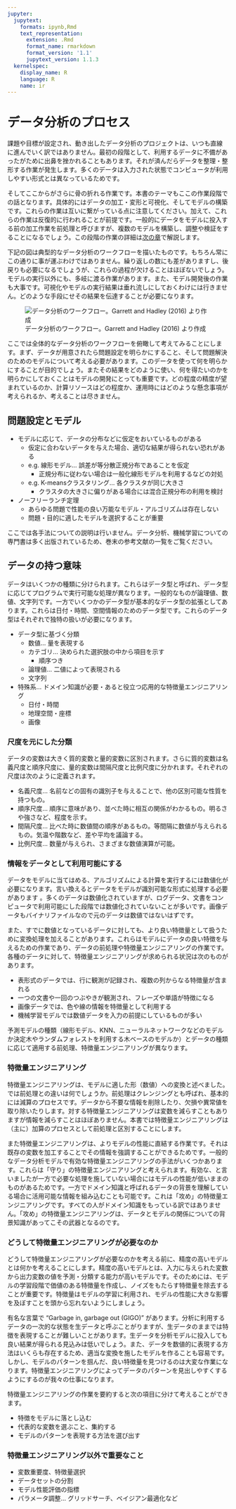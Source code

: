 ```yaml
---
jupyter:
  jupytext:
    formats: ipynb,Rmd
    text_representation:
      extension: .Rmd
      format_name: rmarkdown
      format_version: '1.1'
      jupytext_version: 1.1.3
  kernelspec:
    display_name: R
    language: R
    name: ir
---
```



# データ分析のプロセス

課題や目標が設定され、動き出したデータ分析のプロジェクトは、いつも直線に進んでいく訳ではありません。最初の段階として、利用するデータに不備があったがために出鼻を挫かれることもあります。それが済んだらデータを整理・整形する作業が発生します。多くのデータは入力された状態でコンピュータが利用しやすい形式とは異なっているためです。

そしてここからがさらに骨の折れる作業です。本書のテーマもここの作業段階での話となります。具体的にはデータの加工・変形と可視化、そしてモデルの構築です。これらの作業は互いに繋がっている点に注意してください。加えて、これらの作業は反復的に行われることが前提です。一般的にデータをモデルに投入する前の加工作業を前処理と呼びますが、複数のモデルを構築し、調整や検証をすることになるでしょう。この段階の作業の詳細は[次の章](../01/tidymodels-workflow)で解説します。

下記の図は典型的なデータ分析のワークフローを描いたものです。もちろん常にこの通りに事が運ぶわけではありません。繰り返しの数にも差がありますし、後戻りも必要になるでしょうが、これらの過程が欠けることはほぼないでしょう。モデルの実行以外にも、多岐に渡る作業があります。また、モデル開発後の作業も大事です。可視化やモデルの実行結果は垂れ流しにしておくわけには行きません。どのような手段にせその結果を伝達することが必要になります。

![データ分析のワークフロー。Garrett and Hadley (2016) より作成](../images/tidy-workflow.png)

ここでは全体的なデータ分析のワークフローを俯瞰して考えてみることにします。まず、データが用意されたら問題設定を明らかにすること、そして問題解決のためのモデルについて考える必要があります。このデータを使って何を明らかにすることが目的でしょう。またその結果をどのように使い、何を得たいのかを明らかにしておくことはモデルの開発にとっても重要です。どの程度の精度が望まれているのか、計算リソースはどの程度か、運用時にはどのような懸念事項が考えられるか、考えることは尽きません。

## 問題設定とモデル

- モデルに応じて、データの分布などに仮定をおいているものがある
    - 仮定に合わないデータを与えた場合、適切な結果が得られない恐れがある
    - e.g. 線形モデル... 誤差が等分散正規分布であることを仮定
        - 正規分布に従わない場合は一般化線形モデルを利用するなどの対処
    - e.g. K-meansクラスタリング... 各クラスタが同じ大きさ
        - クラスタの大きさに偏りがある場合には混合正規分布の利用を検討
- ノーフリーランチ定理
    - あらゆる問題で性能の良い万能なモデル・アルゴリズムは存在しない
    - 問題・目的に適したモデルを選択することが重要

ここでは各手法についての説明は行いません。データ分析、機械学習についての専門書は多く出版されているため、巻末の参考文献の一覧をご覧ください。

<!-- ds メインということを忘れなく-->

## データの持つ意味

データはいくつかの種類に分けられます。これらはデータ型と呼ばれ、データ型に応じてプログラムで実行可能な処理が異なります。一般的なものが論理値、数値、文字列です。一方でいくつかのデータ型が基本的なデータ型の拡張としてあります。これらは日付・時間、空間情報のためのデータ型です。これらのデータ型はそれぞれで独特の扱いが必要になります。

- データ型に基づく分類
    - 数値... 量を表現する
    - カテゴリ... 決められた選択肢の中から項目を示す
        - 順序つき
    - 論理値... 二値によって表現される
    - 文字列
- 特殊系... ドメイン知識が必要・あると役立つ応用的な特徴量エンジニアリング
    - 日付・時間
    - 地理空間・座標
    - 画像

### 尺度を元にした分類

データの変数は大きく質的変数と量的変数に区別されます。さらに質的変数は名義尺度と順序尺度に、量的変数は間隔尺度と比例尺度に分かれます。それぞれの尺度は次のように定義されます。

- 名義尺度... 名前などの固有の識別子を与えることで、他の区別可能な性質を持つもの。
- 順序尺度... 順序に意味があり、並べた時に相互の関係がわかるもの。明るさや強さなど、程度を示す。
- 間隔尺度... 比べた時に数値間の順序があるもの。等間隔に数値が与えられるもの。気温や階数など、差や平均を議論する。
- 比例尺度... 数量が与えられ、さまざまな数値演算が可能。

### 情報をデータとして利用可能にする

データをモデルに当てはめる、アルゴリズムによる計算を実行するには数値化が必要になります。言い換えるとデータをモデルが識別可能な形式に処理する必要があります
。多くのデータは数値化されていますが、ログデータ、文書をコンピュータで利用可能にした段階では数値化されていないことが多いです。画像データもバイナリファイルなので元のデータは数値ではないはずです。

また、すでに数値となっているデータに対しても、より良い特徴量として扱うために変換処理を加えることがあります。これらはモデルにデータの良い特徴を与えるための作業であり、データの前処理や特徴量エンジニアリングの作業です。各種のデータに対して、特徴量エンジニアリングが求められる状況は次のものがあります。

- 表形式のデータでは、行に観測が記録され、複数の列からなる特徴量が含まれる
- 一つの文書や一回のつぶやきが観測され、フレーズや単語が特徴になる
- 画像データでは、色や線の情報を特徴量として利用する
- 機械学習モデルでは数値データを入力の前提にしているものが多い

予測モデルの種類（線形モデル、KNN、ニューラルネットワークなどのモデルか決定木やランダムフォレストを利用する木ベースのモデルか）とデータの種類に応じて適用する前処理、特徴量エンジニアリングが異なります。

### 特徴量エンジニアリング

特徴量エンジニアリングは、モデルに適した形（数値）への変換と述べました。では前処理との違いは何でしょうか。前処理はクレンジングとも呼ばれ、基本的には減算のプロセスです。データから不要な情報を削除したり、欠損や異常値を取り除いたりします。対する特徴量エンジニアリングは変数を減らすこともありますが情報を減らすことはほぼありません。本書では特徴量エンジニアリングは（主に）加算のプロセスとして前処理と区別することにします。

また特徴量エンジニアリングは、よりモデルの性能に直結する作業です。それは既存の変数を加工することでその情報を強調することができるためです。一般的なデータ分析モデルで有効な特徴量エンジニアリングの手法がいくつかあります。これらは「守り」の特徴量エンジニアリングと考えられます。有効な、と言いましたが一方で必要な処理を施していない場合にはモデルの性能が低いままのものがあるためです。一方でドメイン知識と呼ばれるデータの背景を理解している場合に活用可能な情報を組み込むことも可能です。これは「攻め」の特徴量エンジニアリングです。すべての人がドメイン知識をもっている訳ではありません。「攻め」の特徴量エンジニアリングは、データとモデルの関係についての背景知識があってこその武器となるのです。

<!--
- 問題の本質は何か?
- どのように相互作用をもたらすか
5つのベストプラクティス -->

### どうして特徴量エンジニアリングが必要なのか

どうして特徴量エンジニアリングが必要なのかを考える前に、精度の高いモデルとは何かを考えることにします。精度の高いモデルとは、入力に与えられた変数から出力変数の値を予測・分類する能力が高いモデルです。そのためには、モデルの学習段階で価値のある特徴量を作成し、ノイズをもたらす特徴量を除去することが重要です。特徴量はモデルの学習に利用され、モデルの性能に大きな影響を及ぼすことを頭から忘れないようにしましょう。

有名な言葉で "Garbage in, garbage out (GIGO)" があります。分析に利用するデータの一次的な状態を生データと呼ぶことがりますが、生データのままでは特徴を表現することが難しいことがあります。生データを分析モデルに投入しても良い結果が得られる見込みは低いでしょう。また、データを数値的に表現する方法はいくらも存在するため、適当な変換を施したモデルを作ることも容易です。しかし、モデルのパターンを掴んだ、良い特徴量を見つけるのは大変な作業になります。特徴量エンジニアリングによってデータのパターンを見出しやすくするようにするのが我々の仕事になります。

特徴量エンジニアリングの作業を要約すると次の項目に分けて考えることができます。

- 特徴をモデルに落とし込む
- 代表的な変数を選ぶこと、集約する
- モデルのパターンを表現する方法を選び出す





### 特徴量エンジニアリング以外で重要なこと

- 変数重要度、特徴量選択
- データセットの分割
- モデル性能評価の指標
- パラメータ調整... グリッドサーチ、ベイジアン最適化など
